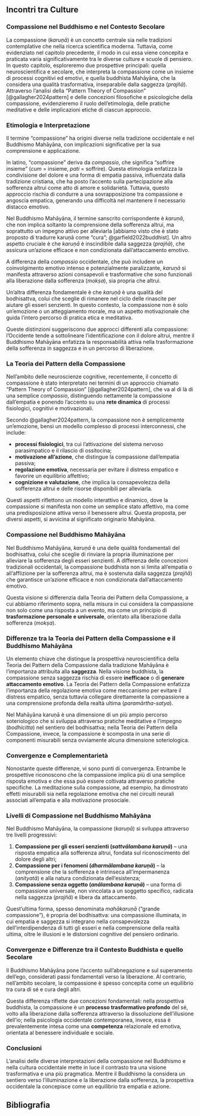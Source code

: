 ## Incontri tra Culture {#sec-incontri-culture}

### Compassione nel Buddhismo e nel Contesto Secolare

La compassione (*karuṇā*) è un concetto centrale sia nelle tradizioni contemplative che nella ricerca scientifica moderna. Tuttavia, come evidenziato nel capitolo precedente, il modo in cui essa viene concepita e praticata varia significativamente tra le diverse culture e scuole di pensiero. In questo capitolo, esploreremo due prospettive principali: quella neuroscientifica e secolare, che interpreta la compassione come un insieme di processi cognitivi ed emotivi, e quella buddhista Mahāyāna, che la considera una qualità trasformativa, inseparabile dalla saggezza (*prajñā*). Attraverso l'analisi della "Pattern Theory of Compassion" [@gallagher2024pattern] e delle concezioni filosofiche e psicologiche della compassione, evidenzieremo il ruolo dell'etimologia, delle pratiche meditative e delle implicazioni etiche di ciascun approccio.

### Etimologia e Interpretazione

Il termine "compassione" ha origini diverse nella tradizione occidentale e nel Buddhismo Mahāyāna, con implicazioni significative per la sua comprensione e applicazione.

In latino, "compassione" deriva da *compassio*, che significa "soffrire insieme" (*cum* = insieme, *pati* = soffrire). Questa etimologia enfatizza la condivisione del dolore e una forma di empatia passiva, influenzata dalla tradizione cristiana, che ha posto l'accento sulla partecipazione alla sofferenza altrui come atto di amore e solidarietà. Tuttavia, questo approccio rischia di condurre a una sovrapposizione tra compassione e angoscia empatica, generando una difficoltà nel mantenere il necessario distacco emotivo.

Nel Buddhismo Mahāyāna, il termine sanscrito corrispondente è *karuṇā*, che non implica soltanto la comprensione della sofferenza altrui, ma soprattutto un impegno attivo per alleviarla [abbiamo visto che è stato proposto di tradurre karuṇā come "cura"; @garfield2022buddhist]. Un altro aspetto cruciale è che *karuṇā* è inscindibile dalla saggezza (*prajñā*), che assicura un'azione efficace e non condizionata dall'attaccamento emotivo. 

A differenza della *compassio* occidentale, che può includere un coinvolgimento emotivo intenso e potenzialmente paralizzante, *karuṇā* si manifesta attraverso azioni consapevoli e trasformative che sono funzionali alla liberazione dalla sofferenza (*mokṣa*), sia propria che altrui.

Un'altra differenza fondamentale è che *karuṇā* è una qualità del bodhisattva, colui che sceglie di rimanere nel ciclo delle rinascite per aiutare gli esseri senzienti. In questo contesto, la compassione non è solo un'emozione o un atteggiamento morale, ma un aspetto motivazionale che guida l'intero percorso di pratica etica e meditativa.

Queste distinzioni suggeriscono due approcci differenti alla compassione: l'Occidente tende a sottolineare l'identificazione con il dolore altrui, mentre il Buddhismo Mahāyāna enfatizza la responsabilità attiva nella trasformazione della sofferenza in saggezza e in un percorso di liberazione.

### La Teoria dei Pattern della Compassione

Nell'ambito delle neuroscienze cognitive, recentemente, il concetto di compassione è stato interpretato nei termini di un approccio chiamato "Pattern Theory of Compassion" [@gallagher2024pattern], che va al di là di una semplice *compassio*, distinguendo nettamente la compassione dall'empatia e ponendo l'accento su una **rete dinamica** di processi fisiologici, cognitivi e motivazionali.

Secondo @gallagher2024pattern, la compassione non è semplicemente un'emozione, bensì un modello complesso di processi interconnessi, che include:

- **processi fisiologici**, tra cui l'attivazione del sistema nervoso parasimpatico e il rilascio di ossitocina;
- **motivazione all'azione**, che distingue la compassione dall'empatia passiva;
- **regolazione emotiva**, necessaria per evitare il distress empatico e favorire un equilibrio affettivo;
- **cognizione e valutazione**, che implica la consapevolezza della sofferenza altrui e delle risorse disponibili per alleviarla.

Questi aspetti riflettono un modello interattivo e dinamico, dove la compassione si manifesta non come un semplice stato affettivo, ma come una predisposizione attiva verso il benessere altrui. Questa proposta, per diversi aspetti, si avvicina al significato originario Mahāyāna.

### Compassione nel Buddhismo Mahāyāna

Nel Buddhismo Mahāyāna, *karuṇā* è una delle qualità fondamentali del bodhisattva, colui che sceglie di rinviare la propria illuminazione per alleviare la sofferenza degli esseri senzienti. A differenza delle concezioni tradizionali occidentali, la compassione buddhista non si limita all'empatia o all'afflizione per la sofferenza altrui, ma è sostenuta dalla saggezza (*prajñā*) che garantisce un'azione efficace e non condizionata dall'attaccamento emotivo.

Questa visione si differenzia dalla Teoria dei Pattern della Compassione, a cui abbiamo riferimento sopra, nella misura in cui considera la compassione non solo come una risposta a un evento, ma come un principio di **trasformazione personale e universale**, orientato alla liberazione dalla sofferenza (*mokṣa*).

### Differenze tra la Teoria dei Pattern della Compassione e il Buddhismo Mahāyāna

Un elemento chiave che distingue la prospettiva neuroscientifica della Teoria dei Pattern della Compassione dalla tradizione Mahāyāna è l'importanza attribuita alla **saggezza**. Nella visione buddhista, la compassione senza saggezza rischia di essere **inefficace** o di **generare attaccamento emotivo**. La Teoria dei Pattern della Compassione enfatizza l'importanza della regolazione emotiva come meccanismo per evitare il distress empatico, senza tuttavia collegare direttamente la compassione a una comprensione profonda della realtà ultima (*paramārtha-satya*).

Nel Mahāyāna karuṇā è una dimensione di un più ampio percorso soteriologico che si sviluppa attraverso pratiche meditative e l'impegno (*bodhicitta*) nel sentiero del bodhisattva; nella Teoria dei Pattern della Compassione, invece, la compassione è scomposta in una serie di componenti misurabili senza ovviamente alcuna dimensione soteriologica.

### Convergenze e Complementarietà

Nonostante queste differenze, vi sono punti di convergenza. Entrambe le prospettive riconoscono che la compassione implica più di una semplice risposta emotiva e che essa può essere coltivata attraverso pratiche specifiche. La meditazione sulla compassione, ad esempio, ha dimostrato effetti misurabili sia nella regolazione emotiva che nei circuiti neurali associati all'empatia e alla motivazione prosociale.

<!-- ### Aristotele, Nussbaum e la Neuroscienza -->

<!-- Nella filosofia occidentale, Aristotele considerava la compassione un'emozione complessa, connessa alla consapevolezza della sofferenza altrui e alla percezione della sua immeritata natura. Martha Nussbaum ha ampliato questa prospettiva, vedendo la compassione come una risposta morale orientata alla giustizia, piuttosto che alla mera reazione emotiva alla vulnerabilità. -->

<!-- Le neuroscienze moderne, grazie al lavoro di Tania Singer, hanno introdotto una distinzione chiara tra empatia e compassione. L'empatia può condurre all'angoscia empatica, inducendo un'esperienza di stress che porta a un ritiro emotivo. La compassione, invece, si associa a una regolazione affettiva più equilibrata, promuovendo un desiderio attivo di alleviare la sofferenza altrui e risultando quindi più efficace nel migliorare il benessere collettivo. -->

### Livelli di Compassione nel Buddhismo Mahāyāna

Nel Buddhismo Mahāyāna, la compassione (*karuṇā*) si sviluppa attraverso tre livelli progressivi:

1. **Compassione per gli esseri senzienti (*sattvālambana karuṇā*)** – una risposta empatica alla sofferenza altrui, fondata sul riconoscimento del dolore degli altri;
2. **Compassione per i fenomeni (*dharmālambana karuṇā*)** – la comprensione che la sofferenza è intrinseca all'impermanenza (*anityatā*) e alla natura condizionata dell'esistenza;
3. **Compassione senza oggetto (*anālambana karuṇā*)** – una forma di compassione universale, non vincolata a un soggetto specifico, radicata nella saggezza (*prajñā*) e libera da attaccamento.

Quest’ultima forma, spesso denominata *mahākaruṇā* (“grande compassione”), è propria del bodhisattva: una compassione illuminata, in cui empatia e saggezza si integrano nella consapevolezza dell’interdipendenza di tutti gli esseri e nella comprensione della realtà ultima, oltre le illusioni e le distorsioni cognitive del pensiero ordinario.


### Convergenze e Differenze tra il Contesto Buddhista e quello Secolare

Il Buddhismo Mahāyāna pone l’accento sull’abnegazione e sul superamento dell’ego, considerati passi fondamentali verso la liberazione. Al contrario, nell’ambito secolare, la compassione è spesso concepita come un equilibrio tra cura di sé e cura degli altri. 

Questa differenza riflette due concezioni fondamentali: nella prospettiva buddhista, la compassione è un **processo trasformativo profondo** del sé, volto alla liberazione dalla sofferenza attraverso la dissoluzione dell’illusione dell’io; nella psicologia occidentale contemporanea, invece, essa è prevalentemente intesa come una **competenza** relazionale ed emotiva, orientata al benessere individuale e sociale.

### Conclusioni

L'analisi delle diverse interpretazioni della compassione nel Buddhismo e nella cultura occidentale mette in luce il contrasto tra una visione trasformativa e una più pragmatica. Mentre il Buddhismo la considera un sentiero verso l'illuminazione e la liberazione dalla sofferenza, la prospettiva occidentale la concepisce come un equilibrio tra empatia e azione. 

## Bibliografia {.unnumbered}

